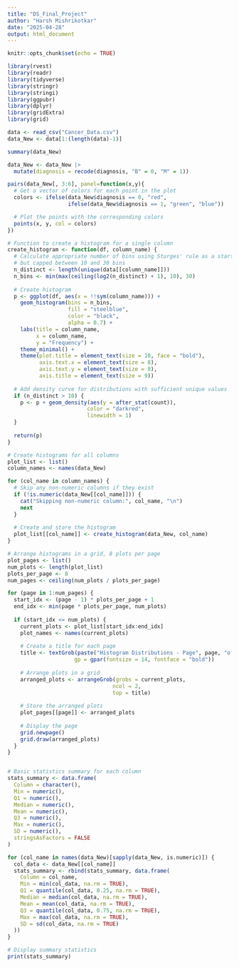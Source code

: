---
title: "DS_Final_Project"
author: "Harsh Mishrikotkar"
date: "2025-04-28"
output: html_document
---

```{r setup, include=FALSE}
knitr::opts_chunk$set(echo = TRUE)
```

```{r Import_Libraries}
library(rvest)
library(readr)
library(tidyverse)
library(stringr)
library(stringi)
library(ggpubr)
library(dplyr)
library(gridExtra)
library(grid)
```

```{r ImportDataSet}
data <- read_csv("Cancer_Data.csv")
data_New <- data[1:(length(data)-1)]
```

```{r}
summary(data_New)

data_New <- data_New |>
  mutate(diagnosis = recode(diagnosis, "B" = 0, "M" = 1))

pairs(data_New[, 3:6], panel=function(x,y){
  # Get a vector of colors for each point in the plot
  colors <- ifelse(data_New$diagnosis == 0, "red",
                   ifelse(data_New$diagnosis == 1, "green", "blue"))

  # Plot the points with the corresponding colors
  points(x, y, col = colors)
})
```

```{r}
# Function to create a histogram for a single column
create_histogram <- function(df, column_name) {
  # Calculate appropriate number of bins using Sturges' rule as a starting point
  # but capped between 10 and 30 bins
  n_distinct <- length(unique(data[[column_name]]))
  n_bins <- min(max(ceiling(log2(n_distinct) + 1), 10), 30)
  
  # Create histogram
  p <- ggplot(df, aes(x = !!sym(column_name))) +
    geom_histogram(bins = n_bins, 
                   fill = "steelblue", 
                   color = "black",
                   alpha = 0.7) +
    labs(title = column_name,
         x = column_name,
         y = "Frequency") +
    theme_minimal() +
    theme(plot.title = element_text(size = 10, face = "bold"),
          axis.text.x = element_text(size = 8),
          axis.text.y = element_text(size = 8),
          axis.title = element_text(size = 9))
  
  # Add density curve for distributions with sufficient unique values
  if (n_distinct > 10) {
    p <- p + geom_density(aes(y = after_stat(count)), 
                         color = "darkred", 
                         linewidth = 1)
  }
  
  return(p)
}

# Create histograms for all columns
plot_list <- list()
column_names <- names(data_New)

for (col_name in column_names) {
  # Skip any non-numeric columns if they exist
  if (!is.numeric(data_New[[col_name]])) {
    cat("Skipping non-numeric column:", col_name, "\n")
    next
  }
  
  # Create and store the histogram
  plot_list[[col_name]] <- create_histogram(data_New, col_name)
}

# Arrange histograms in a grid, 8 plots per page
plot_pages <- list()
num_plots <- length(plot_list)
plots_per_page <- 8
num_pages <- ceiling(num_plots / plots_per_page)

for (page in 1:num_pages) {
  start_idx <- (page - 1) * plots_per_page + 1
  end_idx <- min(page * plots_per_page, num_plots)
  
  if (start_idx <= num_plots) {
    current_plots <- plot_list[start_idx:end_idx]
    plot_names <- names(current_plots)
    
    # Create a title for each page
    title <- textGrob(paste("Histogram Distributions - Page", page, "of", num_pages), 
                     gp = gpar(fontsize = 14, fontface = "bold"))
    
    # Arrange plots in a grid
    arranged_plots <- arrangeGrob(grobs = current_plots, 
                                 ncol = 2,
                                 top = title)
    
    # Store the arranged plots
    plot_pages[[page]] <- arranged_plots
    
    # Display the page
    grid.newpage()
    grid.draw(arranged_plots)
  }
}


# Basic statistics summary for each column
stats_summary <- data.frame(
  Column = character(),
  Min = numeric(),
  Q1 = numeric(),
  Median = numeric(),
  Mean = numeric(),
  Q3 = numeric(),
  Max = numeric(),
  SD = numeric(),
  stringsAsFactors = FALSE
)

for (col_name in names(data_New)[sapply(data_New, is.numeric)]) {
  col_data <- data_New[[col_name]]
  stats_summary <- rbind(stats_summary, data.frame(
    Column = col_name,
    Min = min(col_data, na.rm = TRUE),
    Q1 = quantile(col_data, 0.25, na.rm = TRUE),
    Median = median(col_data, na.rm = TRUE),
    Mean = mean(col_data, na.rm = TRUE),
    Q3 = quantile(col_data, 0.75, na.rm = TRUE),
    Max = max(col_data, na.rm = TRUE),
    SD = sd(col_data, na.rm = TRUE)
  ))
}

# Display summary statistics 
print(stats_summary)

```